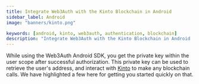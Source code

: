 ```yaml
---
title: Integrate Web3Auth with the Kinto Blockchain in Android
sidebar_label: Android
image: "banners/kinto.png"

keywords: [android, kinto, web3auth, authentication, blockchain]
description: "Integrate Web3Auth with the Kinto Blockchain in Android | Documentation - Web3Auth"
---
```



<SEO
  title="Integrate Web3Auth with the Kinto Blockchain in Android"
  description="Integrate Web3Auth with the Kinto Blockchain in Android | Documentation - Web3Auth"
  image="https://web3auth.io/docs/banners/kinto.png"
  slug="/connect-blockchain/evm/kinto/android"
/>

While using the Web3Auth Android SDK, you get the private key within the user scope after successful
authorization. This private key can be used to retrieve the user's address, and interact with
[Kinto](https://kinto.xyz) to make any blockchain calls. We have highlighted a few here for getting
you started quickly on that.

<EVMInteraction />
